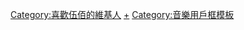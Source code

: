 {{Userbox
|border-c = #99b8ff
|border-s = 2.5
|id-a = center
|id-c = #000000
|id-fc = #ffffff
|info-c = #223a70
|info-fc = #ffffff
|info-s = 10
|id = [[File:201406伍佰.jpg|50px]]
|info= 這個用戶愛你'''[[伍佰|<span style="color:#ffffff;">伍佰年</span>]]'''。
}}<includeonly>[[Category:喜歡伍佰的維基人]]</includeonly><noinclude>[[Category:喜歡伍佰的維基人|+]][[Category:音樂用戶框模板]]</noinclude>